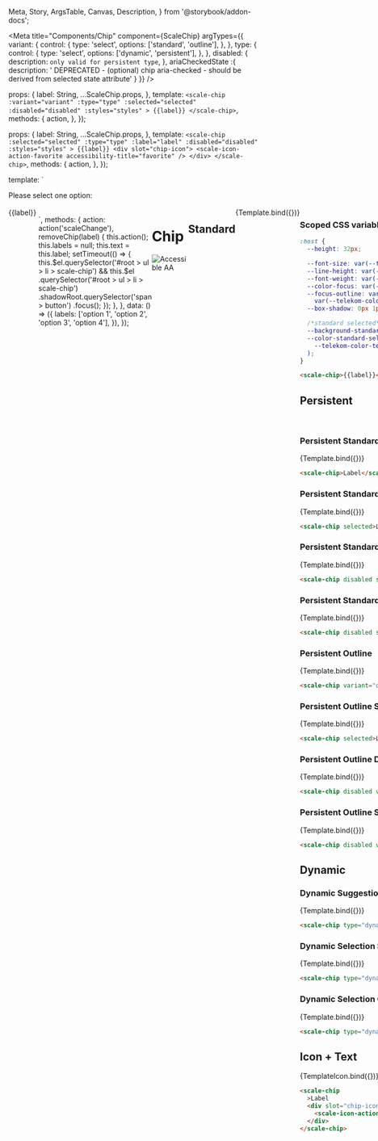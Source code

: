   Meta,
  Story,
  ArgsTable,
  Canvas,
  Description,
} from '@storybook/addon-docs';

<Meta
  title="Components/Chip"
  component={ScaleChip}
  argTypes={{
    variant: {
      control: {
        type: 'select',
        options: ['standard', 'outline'],
      },
    },
    type: {
      control: {
        type: 'select',
        options: ['dynamic', 'persistent'],
      },
    },
    disabled: {
      description: `only valid for persistent type`,
    },
    ariaCheckedState :{
      description: ' DEPRECATED - (optional) chip aria-checked - should be derived from selected state attribute'
    }
  }}
/>

  props: {
    label: String,
    ...ScaleChip.props,
  },
  template: `
        <scale-chip
            :variant="variant"
            :type="type"
            :selected="selected"
            :disabled="disabled"
            :styles="styles"
        >
        {{label}}
        </scale-chip>
  `,
  methods: {
    action,
  },
});

  props: {
    label: String,
    ...ScaleChip.props,
  },
  template: `
    <scale-chip
      :selected="selected"
      :type="type"
      :label="label"
      :disabled="disabled"
      :styles="styles"
      >
      {{label}}
      <div slot="chip-icon">
        <scale-icon-action-favorite accessibility-title="favorite" />
      </div>
    </scale-chip>
  `,
  methods: {
    action,
  },
});

  template: `
  <div>
    <div style="height: 20px;">Please select one option:</div>
      <ul aria-label="selection" style="display: flex; list-style: none; padding: 0;">
        <li v-for="label in labels" :key="label" style="margin-right: 4px;">
          <scale-chip
            type="dynamic"
            v-bind:label=label
            @scaleChange="removeChip(label)"
          >
            {{label}}
          </scale-chip>
        </li>
       
      </ul>   
    </div>
  `,
  methods: {
    action: action('scaleChange'),
    removeChip(label) {
      this.action();
      this.labels = null;
      this.text = this.label;
      setTimeout(() => {
        this.$el.querySelector('#root > ul > li > scale-chip') &&
          this.$el
            .querySelector('#root > ul > li > scale-chip')
            .shadowRoot.querySelector('span > button')
            .focus();
      });
    },
  },
  data: () => ({
    labels: ['option 1', 'option 2', 'option 3', 'option 4'],
  }),
});

<div
  style={{
    display: 'inline-flex',
    alignItems: 'center',
    justifyContent: 'space-between',
    width: '100%',
  }}
>
  <h1>Chip</h1>
  <img src="assets/aa.png" alt="Accessible AA" />
</div>

## Standard

<Canvas withSource="none">
  <Story
    name="Standard"
    args={{
      label: 'Label',
    }}
  >
    {Template.bind({})}
  </Story>
</Canvas>

<ArgsTable story="Standard" />

### Scoped CSS variables

```css
:host {
  --height: 32px;

  --font-size: var(--telekom-typography-font-size-body);
  --line-height: var(--telekom-typography-line-spacing-standard);
  --font-weight: var(--telekom-typography-font-weight-bold);
  --color-focus: var(--telekom-color-functional-focus-standard);
  --focus-outline: var(--telekom-line-weight-highlight) solid
    var(--telekom-color-functional-focus-standard);
  --box-shadow: 0px 1px 2px rgba(0, 0, 0, 0.1), 0px 2px 8px rgba(0, 0, 0, 0.1);

  /*standard selected*/
  --background-standard-selected: var(--telekom-color-ui-extra-strong);
  --color-standard-selected: var(
    --telekom-color-text-and-icon-inverted-standard
  );
}
```

```html
<scale-chip>{{label}}</scale-chip>
```

## Persistent

<br />

### Persistent Standard

<Canvas withSource="none">
  <Story
    name="Persistent Standard"
    args={{
      label: 'Label',
    }}
  >
    {Template.bind({})}
  </Story>
</Canvas>

```html
<scale-chip>Label</scale-chip>
```

### Persistent Standard Selected

<Canvas withSource="none">
  <Story
    name="Persistent Standard Selected"
    args={{
      label: 'Label',
      selected: true,
    }}
  >
    {Template.bind({})}
  </Story>
</Canvas>

```html
<scale-chip selected>Label</scale-chip>
```

### Persistent Standard Disabled

<Canvas withSource="none">
  <Story
    name="Persistent Standard Disabled"
    args={{
      label: 'Label',
      disabled: true,
    }}
  >
    {Template.bind({})}
  </Story>
</Canvas>

```html
<scale-chip disabled selected>Label</scale-chip>
```

### Persistent Standard Selected Disabled

<Canvas withSource="none">
  <Story
    name="Persistent Standard Selected Disabled"
    args={{
      label: 'Label',
      disabled: true,
      selected: true,
    }}
  >
    {Template.bind({})}
  </Story>
</Canvas>

```html
<scale-chip disabled selected>Label</scale-chip>
```

### Persistent Outline

<Canvas withSource="none">
  <Story
    name="Persistent Outline"
    args={{
      label: 'Label',
      variant: 'outline',
    }}
  >
    {Template.bind({})}
  </Story>
</Canvas>

```html
<scale-chip variant="outline">Label</scale-chip>
```

### Persistent Outline Selected

<Canvas withSource="none">
  <Story
    name="Persistent Outline Selected"
    args={{
      label: 'Label',
      variant: 'outline',
      selected: true,
    }}
  >
    {Template.bind({})}
  </Story>
</Canvas>

```html
<scale-chip selected>Label</scale-chip>
```

### Persistent Outline Disabled

<Canvas withSource="none">
  <Story
    name="Persistent Outline Disabled"
    args={{
      variant: 'outlined',
      label: 'Label',
      disabled: true,
    }}
  >
    {Template.bind({})}
  </Story>
</Canvas>

```html
<scale-chip disabled variant="outline" selected>Label</scale-chip>
```

### Persistent Outline Selected Disabled

<Canvas withSource="none">
  <Story
    name="Persistent Outline Selected Disabled"
    args={{
      variant: 'outlined',
      label: 'Label',
      disabled: true,
      selected: true,
    }}
  >
    {Template.bind({})}
  </Story>
</Canvas>

```html
<scale-chip disabled variant="outline" selected>Label</scale-chip>
```

## Dynamic

### Dynamic Suggestion

<Canvas withSource="none">
  <Story
    name="Dynamic Suggestion"
    args={{
      label: 'Label',
      type: 'dynamic',
      variant: 'standard',
    }}
  >
    {Template.bind({})}
  </Story>
</Canvas>

```html
<scale-chip type="dynamic" variant="standard">Label</scale-chip>
```

### Dynamic Selection Standard

<Canvas withSource="none">
  <Story
    name="Dynamic Selection Standard"
    args={{
      label: 'Label',
      type: 'dynamic',
      variant: 'standard',
      selected: true,
    }}
  >
    {Template.bind({})}
  </Story>
</Canvas>

```html
<scale-chip type="dynamic" variant="standard" selected>Label</scale-chip>
```

### Dynamic Selection Outline

<Canvas withSource="none">
  <Story
    name="Dynamic Selection Outline"
    args={{
      label: 'Label',
      type: 'dynamic',
      variant: 'outline',
      selected: true,
    }}
  >
    {Template.bind({})}
  </Story>
</Canvas>

```html
<scale-chip type="dynamic" selected variant="outline">Label</scale-chip>
```

## Icon + Text

<Canvas withSource="none">
  <Story
    name="Icon+Text"
    args={{
      label: 'Label',
    }}
  >
    {TemplateIcon.bind({})}
  </Story>
</Canvas>

```html
<scale-chip
  >Label
  <div slot="chip-icon">
    <scale-icon-action-favorite accessibility-title="favorite" />
  </div>
</scale-chip>
```
